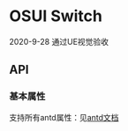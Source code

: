 
<Meta title="Switch"  />

# OSUI Switch

2020-9-28 通过UE视觉验收

## API

### 基本属性

支持所有antd属性：见[antd文档](https://ant.design/components/switch-cn/#API)

<Preview>
  <Story name="Demo" story={stories.Demo} />
</Preview>

<Preview>
  <Story name="Size" story={stories.Size} />
</Preview>
